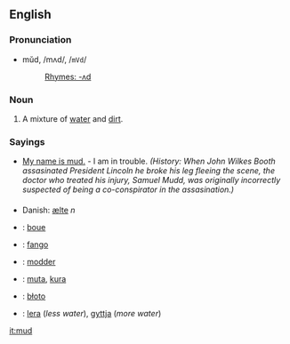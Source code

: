 ==English==
===Pronunciation===
*mŭd, /mʌd/, /<tt>mVd</tt>/
*:[[Rhymes:English:-ʌd|Rhymes: -ʌd]]

===Noun===
#A mixture of [[water]] and [[dirt]].

===Sayings===
*[[My name is mud.]] - I am in trouble. ''(History: When John Wilkes Booth assasinated President Lincoln he broke his leg fleeing the scene, the doctor who treated his injury, Samuel Mudd, was originally incorrectly suspected of being a co-conspirator in the assasination.)''
===={{trans}}====
*Danish: [[ælte]] ''n''
*{{fr}}: [[boue]]
*{{io}}: [[fango]]
*{{nl}}: [[modder]]
*{{fi}}: [[muta]], [[kura]]
*{{pl}}: [[błoto]]
*{{sv}}: [[lera]] (''less water''), [[gyttja]] (''more water'')

[[it:mud]]